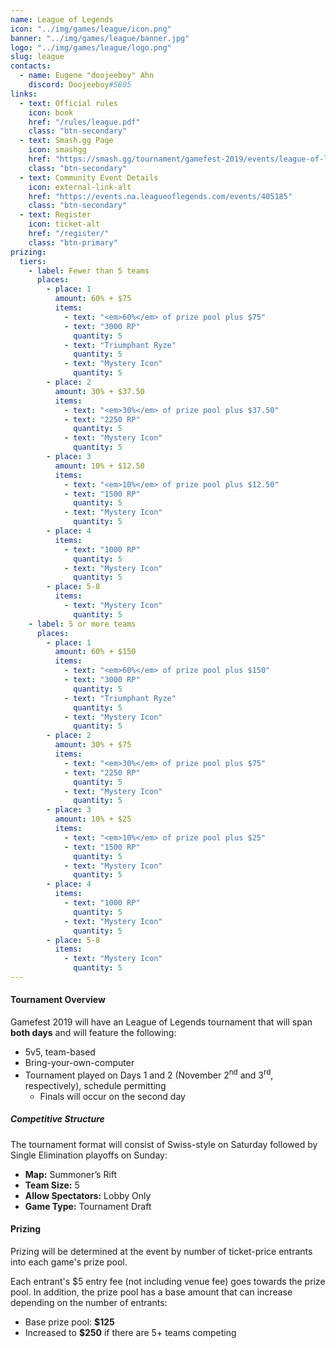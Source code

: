 ---
name: League of Legends
icon: "../img/games/league/icon.png"
banner: "../img/games/league/banner.jpg"
logo: "../img/games/league/logo.png"
slug: league
contacts:
  - name: Eugene "doojeeboy" Ahn
    discord: Doojeeboy#5805
links:
  - text: Official rules
    icon: book
    href: "/rules/league.pdf"
    class: "btn-secondary"
  - text: Smash.gg Page
    icon: smashgg
    href: "https://smash.gg/tournament/gamefest-2019/events/league-of-legends-5v5-byoc"
    class: "btn-secondary"
  - text: Community Event Details
    icon: external-link-alt
    href: "https://events.na.leagueoflegends.com/events/405185"
    class: "btn-secondary"
  - text: Register
    icon: ticket-alt
    href: "/register/"
    class: "btn-primary"
prizing:
  tiers:
    - label: Fewer than 5 teams
      places:
        - place: 1
          amount: 60% + $75
          items:
            - text: "<em>60%</em> of prize pool plus $75"
            - text: "3000 RP"
              quantity: 5
            - text: "Triumphant Ryze"
              quantity: 5
            - text: "Mystery Icon"
              quantity: 5
        - place: 2
          amount: 30% + $37.50
          items:
            - text: "<em>30%</em> of prize pool plus $37.50"
            - text: "2250 RP"
              quantity: 5
            - text: "Mystery Icon"
              quantity: 5
        - place: 3
          amount: 10% + $12.50
          items:
            - text: "<em>10%</em> of prize pool plus $12.50"
            - text: "1500 RP"
              quantity: 5
            - text: "Mystery Icon"
              quantity: 5
        - place: 4
          items:
            - text: "1000 RP"
              quantity: 5
            - text: "Mystery Icon"
              quantity: 5
        - place: 5-8
          items:
            - text: "Mystery Icon"
              quantity: 5
    - label: 5 or more teams
      places:
        - place: 1
          amount: 60% + $150
          items:
            - text: "<em>60%</em> of prize pool plus $150"
            - text: "3000 RP"
              quantity: 5
            - text: "Triumphant Ryze"
              quantity: 5
            - text: "Mystery Icon"
              quantity: 5
        - place: 2
          amount: 30% + $75
          items:
            - text: "<em>30%</em> of prize pool plus $75"
            - text: "2250 RP"
              quantity: 5
            - text: "Mystery Icon"
              quantity: 5
        - place: 3
          amount: 10% + $25
          items:
            - text: "<em>10%</em> of prize pool plus $25"
            - text: "1500 RP"
              quantity: 5
            - text: "Mystery Icon"
              quantity: 5
        - place: 4
          items:
            - text: "1000 RP"
              quantity: 5
            - text: "Mystery Icon"
              quantity: 5
        - place: 5-8
          items:
            - text: "Mystery Icon"
              quantity: 5
---

#### Tournament Overview

Gamefest 2019 will have an League of Legends tournament that will span **both days** and will feature the following:

- 5v5, team-based
- Bring-your-own-computer
- Tournament played on Days 1 and 2 (November 2<sup>nd</sup> and 3<sup>rd</sup>, respectively), schedule permitting
  - Finals will occur on the second day

##### Competitive Structure

The tournament format will consist of Swiss-style on Saturday followed by Single Elimination playoffs on Sunday:

- **Map:** Summoner’s Rift
- **Team Size:** 5
- **Allow Spectators:** Lobby Only
- **Game Type:** Tournament Draft

<Section>

#### Prizing

Prizing will be determined at the event by number of ticket-price entrants into each game's prize pool.


Each entrant's $5 entry fee (not including venue fee) goes towards the prize pool. In addition, the prize pool has a base amount that can increase depending on the number of entrants:

- Base prize pool: **$125**
- Increased to **$250** if there are 5+ teams competing

<MultiPrizing tiers={props.prizing.tiers} /></Section>
<Section><Contact contacts={props.contacts} /></Section>
